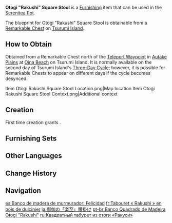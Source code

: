 {{Furnishing Infobox
|id             = 374205
|image          = Item Otogi Rakushi Square Stool.png
|category       = Outdoor Furnishing
|subcategory    = Seating
|quality        = 2
|adeptal_energy = 30
|load           = 35
|reduced_load   = 24
|interaction    = Seat
|description    = A light square stool made from [[Otogi Wood]]. Its construction is simple and it is easy to make, but it is also not all that long-lasting. Unlucky people might even destroy it all at once just by sitting down. At this time, it is common that the others present will all seat themselves directly on the ground as well, as if to help their unfortunate friend split the ill-luck for the day.
|blueprint      = Remarkable Chest
}}
'''Otogi "Rakushi" Square Stool''' is a [[Furnishing]] item that can be used in the [[Serenitea Pot]].

The blueprint for Otogi "Rakushi" Square Stool is obtainable from a [[Remarkable Chest]] on [[Tsurumi Island]].

==How to Obtain==
Obtained from a Remarkable Chest north of the [[Teleport Waypoint]] in [[Autake Plains]] at [[Oina Beach]] on Tsurumi Island. It is normally available on the second day of Tsurumi Island's [[Tsurumi Island#Three-Day Cycle|Three-Day Cycle]]; however, it is possible for Remarkable Chests to appear on different days if the cycle becomes desynced.
<gallery>
Item Otogi Rakushi Square Stool Location.png|Map location
Item Otogi Rakushi Square Stool Context.png|Additional context
</gallery>

==Creation==
First time creation grants {{Item|Trust|24|x=30}}.
{{Recipe
|type = Creation
|time = 12h
|Otogi Wood = 4
|sort = Otogi Wood
}}

==Furnishing Sets==
{{Craft Usage|type=Furnishing Set}}

==Other Languages==
{{Other Languages
|default_hidden = 1
|en      = Otogi "Rakushi" Square Stool
|zhs     = 御伽木「乐至」方凳
|zhs_rm  = Yùjiā-mù "Lèzhì" Fāng Dèng
|zht     = 御伽木「樂至」方凳
|zht_rm  = Yùjiā-mù "Lèzhì" Fāng Dèng
|ja      = 御伽の「楽至」腰掛け
|ja_rm   = Otogi no "Rakushi" Koshikake
|ko      = 오토기나무 「즐거움의  극치」 사각 의자
|ko_rm   = Otoginamu "Jeulgeoum-ui Geukchi" Sagak Uija
|es      = Banco de madera de murmurador: Felicidad
|fr      = Tabouret «&nbsp;Rakushi&nbsp;» en bois de dulcinier
|ru      = Квадратный табурет из отоги «Ракуси»
|th      = เก้าอี้ไม้ Otogi ทรงสี่เหลี่ยม "Rakushi"
|th_rm   = 
|vi      = Ghế Gỗ Otogi "Rakushi"
|de      = Eckiger „Rakushi“-Stuhl aus Otogi-Holz
|id      = Bangku Persegi "Rakushi" dari Otogi
|pt      = Banco Quadrado de Madeira Otogi "Rakushi"
|tr      = Otogi "Rakushi" Tabure
|it      = Sgabello Rakushi in legno Otogi
}}

==Change History==
{{Change History|2.2}}

==Navigation==
{{Furnishing Navbox|exterior}}

[[es:Banco de madera de murmurador: Felicidad]]
[[fr:Tabouret « Rakushi » en bois de dulcinier]]
[[ja:御伽の「楽至」腰掛け]]
[[pt-br:Banco Quadrado de Madeira Otogi "Rakushi"]]
[[ru:Квадратный табурет из отоги «Ракуси»]]